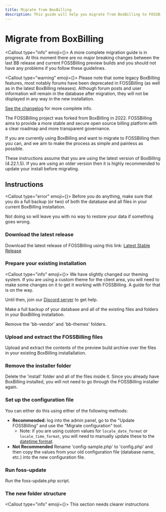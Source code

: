 ```yaml
---
title: Migrate from BoxBilling
description: This guide will help you migrate from BoxBilling to FOSSBilling
---
```



# <FontAwesomeIcon icon={faBoxOpen} /> Migrate from BoxBilling

<Callout type="info" emoji={<FontAwesomeIcon icon={faCircleInfo} />}>
  A more complete migration guide is in progress. At this moment there are no major breaking changes between the last BB release and current FOSSBilling preview builds and you should not have any problems if you follow these guidelines.
</Callout>

<Callout type="warning" emoji={<FontAwesomeIcon icon={faTriangleExclamation} />}>
  Please note that some legacy BoxBilling features, most notably forums have been deprecated in FOSSBilling (as well as in the latest BoxBilling releases). Although forum posts and user information will remain in the database after migration, they will not be displayed in any way in the new installation. 

  [See the changelog](https://fossbilling.org/docs/changelog) for more complete info.
</Callout>

The FOSSBilling project was forked from BoxBilling in 2022. FOSSBilling aims to provide a more stable and secure open source billing platform with a clear roadmap and more transparent governance. 

If you are currently using BoxBilling and want to migrate to FOSSBilling then you can, and we aim to make the process as simple and painless as possible.

These instructions assume that you are using the latest version of BoxBilling (4.22.1.5). If you are using an older version then it is highly recommended to update your install before migrating. 

## Instructions
<Callout type="error" emoji={<FontAwesomeIcon icon={faHand} />}>
  Before you do anything, make sure that you do a full backup (or two) of both the database and all files in your current BoxBilling installation.

  Not doing so will leave you with no way to restore your data if something goes wrong.
</Callout>

### Download the latest release
Download the latest release of FOSSBilling using this link: [Latest Stable Release](https://fossbilling.org/downloads/stable)

### Prepare your existing installation
<Callout type="info" emoji={<FontAwesomeIcon icon={faCircleInfo} />}>
  We have slightly changed our theming system. If you are using a custom theme for the client area, you will need to make some changes on it to get it working with FOSSBilling. A guide for that is on the way.

  Until then, join our [Discord server](https://fossbilling.org/discord) to get help.
</Callout>

Make a full backup of your database and all of the existing files and folders in your BoxBilling installation.

Remove the 'bb-vendor' and 'bb-themes' folders.

### Upload and extract the FOSSBilling files
Upload and extract the contents of the preview build archive over the files in your existing BoxBilling installallation.

### Remove the installer folder
Delete the 'install' folder and all of the files inside it. Since you already have BoxBilling installed, you will not need to go through the FOSSBilling installer again.

### Set up the configuration file
You can either do this using either of the following methods:

* **Recommended:** log into the admin panel, go to the "Update FOSSBilling" and use the "Migrate configuration" tool.
  * Note: if you are using custom values for `locale_date_format` or `locale_time_format`, you will need to manually update these to the [datetime format](https://www.php.net/manual/en/datetime.format.php).
* **Not Recommended** Rename 'config-sample.php' to 'config.php' and then copy the values from your old configuration file (database name, etc.) into the new configuration file.

### Run foss-update
Run the foss-update.php script.

### The new folder structure
<Callout type="info" emoji={<FontAwesomeIcon icon={faCircleInfo} />}>
  This section needs clearer instructions
</Callout>
